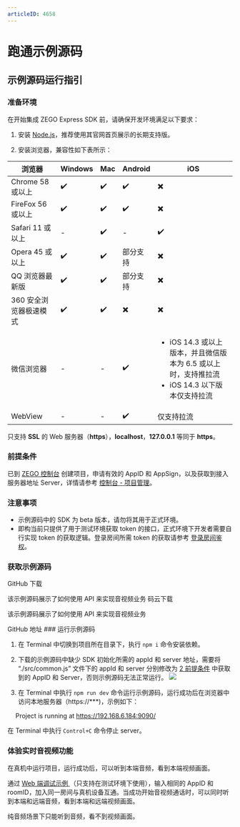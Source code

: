 ```yaml
---
articleID: 4658
---
```

# 跑通示例源码
## 示例源码运行指引

### 准备环境

在开始集成 ZEGO Express SDK 前，请确保开发环境满足以下要求：
1. 安装 [Node.js](https://nodejs.org/en/)，推荐使用其官网首页展示的长期支持版。

2. 安装浏览器，兼容性如下表所示：

  |浏览器|Windows|Mac| Android |iOS |
| --- | --- | --- | --- | --- |
| Chrome 58 或以上| ✔️ | ✔️ | ✔️ | ✖️|
| FireFox 56 或以上 | ✔️ | ✔️| ✔️  | ✖️ |
| Safari 11 或以上 |  -  |✔️|  -  | ✔️ |
| Opera 45 或以上 | ✔️ |✔️| 部分支持 |  ✖️ |
| QQ 浏览器最新版 | ✔️ | ✔️ | 部分支持 |  ✖️ |
| 360 安全浏览器极速模式|✔️  | ✔️ | ✖️ |  ✖️ |
| 微信浏览器|-| - |✔️| <ul><li>iOS 14.3 或以上版本，并且微信版本为 6.5 或以上时，支持推拉流</li><li>iOS 14.3 以下版本仅支持拉流</li></ul> | 
| WebView| -| -| ✔️| 仅支持拉流 |

<Warning title="注意">


只支持 **SSL** 的 Web 服务器（**https**），**localhost**，**127.0.0.1** 等同于 **https**。 

</Warning>



### 前提条件

已到 [ZEGO 控制台](https://console-express.zego.im/account/login) 创建项目，申请有效的 AppID 和 AppSign，以及获取到接入服务器地址 Server，详情请参考 [控制台 - 项目管理](/console-old/guide-doc)。


### 注意事项

- 示例源码中的 SDK 为 beta 版本，请勿将其用于正式环境。
- 即构当前只提供了用于测试环境获取 token 的接口，正式环境下开发者需要自行实现 token 的获取逻辑。登录房间所需 token 的获取请参考 [登录房间鉴权](/real-time-video-web/communication-capability/general-reference)。

### 获取示例源码

<CardGroup cols={2}>
<Card title="示例源码" href="https://github.com/zegodev/zego-express-webrtc-sample">
GitHub 下载

该示例源码展示了如何使用 API 来实现音视频业务
</Card>
<Card title="示例源码"  href="https://gitee.com/zegodev/zego-express-webrtc-sample">
码云下载

该示例源码展示了如何使用 API 来实现音视频业务
</Card>
</CardGroup>

<Card title="功能体验" href="https://zegodev.github.io/zego-express-webrtc-sample/">
GitHub 地址
</Card>
### 运行示例源码

1. 在 Terminal 中切换到项目所在目录下，执行 `npm i` 命令安装依赖。

2. 下载的示例源码中缺少 SDK 初始化所需的 appId 和 server 地址，需要将 “./src/common.js” 文件下的 appId 和 server 分别修改为 [2 前提条件](/real-time-video-web/integration/download-demo#1_2) 中获取到的 AppID 和 Server，否则示例源码无法正常运行。
   <img src="http://zego-public.oss-cn-shanghai.aliyuncs.com/sdk-doc/codeSample.png"/>

3.  在 Terminal 中执行 `npm run dev` 命令运行示例源码，运行成功后在浏览器中访问本地服务器（https://***)，示例如下：

​    &emsp;Project is running at https://192.168.6.184:9090/

<Note title="说明">

在 Terminal 中执行 `Control+C` 命令停止 server。

</Note>




### 体验实时音视频功能

在真机中运行项目，运行成功后，可以听到本端音频，看到本端视频画面。

通过 [Web 端调试示例 ](https://zegodev.github.io/zego-express-webrtc-sample/assistDev/index.html)（只支持在测试环境下使用），输入相同的 AppID 和 roomID，加入同一房间与真机设备互通。当成功开始音视频通话时，可以同时听到本端和远端音频，看到本端和远端视频画面。

<Note title="说明">

纯音频场景下只能听到音频，看不到视频画面。   

</Note>


